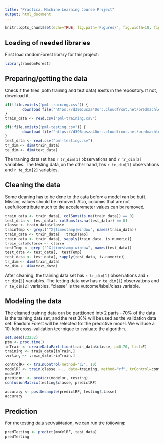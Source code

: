 ```yaml
---
title: "Practical Machine Learning Course Project"
output: html_document
---
```


```r
knitr::opts_chunk$set(echo=TRUE, fig.path='Figures/', fig.width=10, fig.height=4, cache=TRUE)
```

## Loading of needed libraries
First load randomForest library for this project:
```r
library(randomForest)
```

## Preparing/getting the data
Check if the files (both training and test data) exists in the repository. If not, download it. 
```r
if(!file.exists("pml-training.csv")) {
        download.file("https://d396qusza40orc.cloudfront.net/predmachlearn/pml-training.csv","pml-training.csv")
}
train_data <- read.csv("pml-training.csv")

if(!file.exists("pml-testing.csv")) {
        download.file("https://d396qusza40orc.cloudfront.net/predmachlearn/pml-testing.csv","pml-testing.csv")
}
test_data <- read.csv("pml-testing.csv")
tr_dim <- dim(train_data)
te_dim <- dim(test_data)
```
The training data set has `r tr_dim[1]` observations and `r tr_dim[2]` variables. The testing data, on the other hand, has `r te_dim[1]` observations and `r te_dim[2]` variables.

## Cleaning the data 
Some cleaning has to be done to the data before a model can be built. Missing values should be removed. Also, columns that are not useful/contribute much to the accelerometer values can be removed.

```r
train_data <- train_data[, colSums(is.na(train_data)) == 0]
test_data <- test_data[, colSums(is.na(test_data)) == 0]
classe <- train_data$classe
trainTemp <- grepl("^X|timestamp|window", names(train_data))
train_data <- train_data[, !trainTemp]
train_data <- train_data[, sapply(train_data, is.numeric)]
train_data$classe <- classe
testTemp <- grepl("^X|timestamp|window", names(test_data))
test_data <- test_data[, !testTemp]
test_data <- test_data[, sapply(test_data, is.numeric)]
tr_dim <- dim(train_data)
te_dim <- dim(test_data)
```
After cleaning, the training data set has `r tr_dim[1]` observations and `r tr_dim[2]` variables. The testing data now has `r te_dim[1]` observations and `r te_dim[2]` variables. "classe" is the outcome/label/class variable.

## Modeling the data
The cleaned training data can be partitioned into 2 parts - 70% of the data is the training data set, and the rest 30% will be used as the validation data set. Random Forest will be selected for the predictive model. We will use a 10-fold cross-validation technique to evaluate the algorithm.

```r
set.seed(23232)
ptm <- proc.time()
inTrain <- createDataPartition(train_data$classe, p=0.70, list=F)
training <- train_data[inTrain,]
testing <- train_data[-inTrain,]

controlRF <- trainControl(method="cv", 10)
modelRF <- train(classe ~ ., data=training, method="rf", trControl=controlRF, ntree = 250)
modelRF
predictRF <- predict(modelRF, testing)
confusionMatrix(testing$classe, predictRF)

accuracy <- postResample(predictRF, testing$classe)
accuracy
```

## Prediction
For the testing data set/validation, we can run the following:

```r
predTesting <- predict(modelRF, test_data)
predTesting 
```